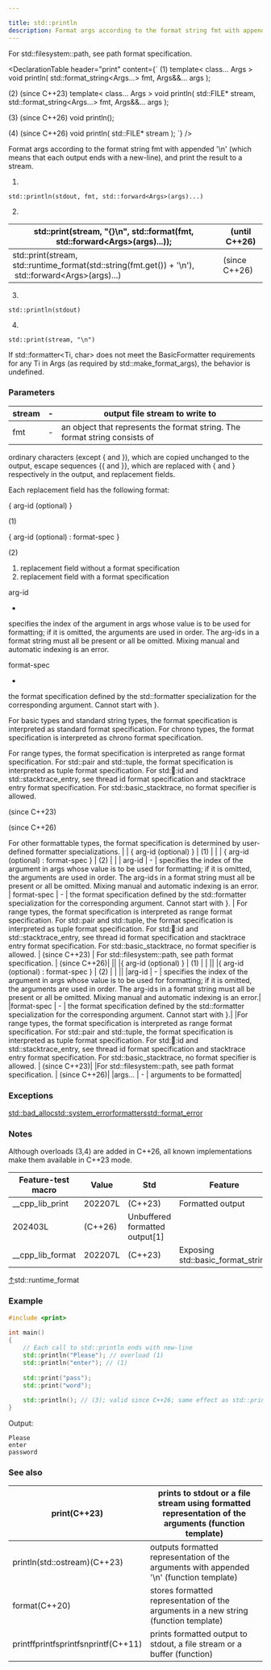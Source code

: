 ```yaml
---

title: std::println
description: Format args according to the format string fmt with appended '\n' (which means that each output ends with a new-line), and print the result to a stream.
---
```


<Since v26>
 For std::filesystem::path, see path format specification.
</Since>

<DeclarationTable header="print" content={`
(1)
template< class... Args >
void println( std::format_string<Args...> fmt, Args&&... args );

(2) (since C++23)
template< class... Args >
void println( std::FILE* stream,
              std::format_string<Args...> fmt, Args&&... args );

(3) (since C++26)
void println();

(4) (since C++26)
void println( std::FILE* stream );
`} />

Format args according to the format string fmt with appended '\n' (which means that each output ends with a new-line), and print the result to a stream.

1)

```sy4
std::println(stdout, fmt, std::forward<Args>(args)...)
```

2)

| std::print(stream, "\{\}\n", std::format(fmt, std::forward\<Args\>(args)...)); | (until C++26) |
| --- | --- |
|std::print(stream, std::runtime_format(std::string(fmt.get()) + '\n'),           std::forward\<Args\>(args)...) | (since C++26)|

3)

```sy4
std::println(stdout)
```

4)

```
std::print(stream, "\n")
```

If std::formatter\<Ti, char\> does not meet the BasicFormatter requirements for any Ti in Args (as required by std::make_format_args), the behavior is undefined.

### Parameters

| stream | - | output file stream to write to |
| --- | --- | --- |
|fmt | - | an object that represents the format string. The format string consists of
 ordinary characters (except \{ and \}), which are copied unchanged to the output,
 escape sequences \{\{ and \}\}, which are replaced with \{ and \} respectively in the output, and
 replacement fields.

Each replacement field has the following format:

 \{ arg-id (optional) \}

 (1)

 \{ arg-id (optional) : format-spec \}

 (2)

1) replacement field without a format specification
2) replacement field with a format specification

 arg-id

 -

 specifies the index of the argument in args whose value is to be used for formatting; if it is omitted, the arguments are used in order.
The arg-id ﻿s in a format string must all be present or all be omitted. Mixing manual and automatic indexing is an error.

 format-spec

 -

 the format specification defined by the std::formatter specialization for the corresponding argument. Cannot start with \}.

 For basic types and standard string types, the format specification is interpreted as standard format specification.
 For chrono types, the format specification is interpreted as chrono format specification.

 For range types, the format specification is interpreted as range format specification.
 For std::pair and std::tuple, the format specification is interpreted as tuple format specification.
 For std::thread::id and std::stacktrace_entry, see thread id format specification and stacktrace entry format specification.
 For std::basic_stacktrace, no format specifier is allowed.

(since C++23)



(since C++26)

 For other formattable types, the format specification is determined by user-defined formatter specializations. |  | \{ arg-id (optional) \} | (1) |  |  | \{ arg-id (optional) : format-spec \} | (2) |  |  | arg-id | - | specifies the index of the argument in args whose value is to be used for formatting; if it is omitted, the arguments are used in order.
The arg-id ﻿s in a format string must all be present or all be omitted. Mixing manual and automatic indexing is an error. | format-spec | - | the format specification defined by the std::formatter specialization for the corresponding argument. Cannot start with \}. | For range types, the format specification is interpreted as range format specification.
 For std::pair and std::tuple, the format specification is interpreted as tuple format specification.
 For std::thread::id and std::stacktrace_entry, see thread id format specification and stacktrace entry format specification.
 For std::basic_stacktrace, no format specifier is allowed. | (since C++23) | For std::filesystem::path, see path format specification. | (since C++26)|
||
|\{ arg-id (optional) \} | (1) | |
||
|\{ arg-id (optional) : format-spec \} | (2) | |
||
|arg-id | - | specifies the index of the argument in args whose value is to be used for formatting; if it is omitted, the arguments are used in order.
The arg-id ﻿s in a format string must all be present or all be omitted. Mixing manual and automatic indexing is an error.|
|format-spec | - | the format specification defined by the std::formatter specialization for the corresponding argument. Cannot start with \}.|
|For range types, the format specification is interpreted as range format specification.
 For std::pair and std::tuple, the format specification is interpreted as tuple format specification.
 For std::thread::id and std::stacktrace_entry, see thread id format specification and stacktrace entry format specification.
 For std::basic_stacktrace, no format specifier is allowed. | (since C++23)|
|For std::filesystem::path, see path format specification. | (since C++26)|
|args... | - | arguments to be formatted|

### Exceptions

[std::bad_alloc](../memory/new/bad_alloc.html)[std::system_error](../error/system_error.html)[formatters](../utility/format/formatter.html)[std::format_error](../utility/format/format_error.html)

### Notes

Although overloads (3,4) are added in C++26, all known implementations make them available in C++23 mode.

| Feature-test macro | Value | Std | Feature |
| --- | --- | --- | --- |
|__cpp_lib_print | 202207L | (C++23) | Formatted output|
|202403L | (C++26) | Unbuffered formatted output[1]|
|__cpp_lib_format | 202207L | (C++23) | Exposing std::basic_format_string|

[↑](println.html#cite_ref-1)std::runtime_format

### Example

```cpp
#include <print>
 
int main()
{
    // Each call to std::println ends with new-line
    std::println("Please"); // overload (1)
    std::println("enter"); // (1)
 
    std::print("pass");
    std::print("word");
 
    std::println(); // (3); valid since C++26; same effect as std::print("\n"); 
}
```

Output:

```text
Please
enter
password
```

### See also

| print(C++23) | prints to stdout or a file stream using formatted representation of the arguments  (function template) |
| --- | --- |
|println(std::ostream)(C++23) | outputs formatted representation of the arguments with appended '\n'  (function template)|
|format(C++20) | stores formatted representation of the arguments in a new string  (function template)|
|printffprintfsprintfsnprintf(C++11) | prints formatted output to stdout, a file stream or a buffer  (function)|